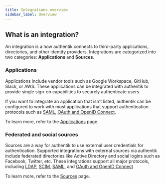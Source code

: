 ```yaml
---
title: Integrations overview
sidebar_label: Overview
---
```


## What is an integration?

An integration is a how authentik connects to third-party applications, directories, and other identity providers.
Integrations are categorized into two categories: **Applications** and **Sources**.

### Applications

Applications include vendor tools such as Google Workspace, GitHub, Slack, or AWS. These applications can be integrated with authentik to provide single sign-on capabilities to securely authenticate users.

If you want to integrate an application that isn't listed, authentik can be configured to work with most applications that support authentication protocols such as [SAML](/docs/add-secure-apps/providers/saml), [OAuth and OpenID Connect](/docs/add-secure-apps/providers/oauth2).

To learn more, refer to the [Applications](../services) page.

### Federated and social sources

Sources are a way for authentik to use external user credentials for authentication. Supported integrations with external sources via authentik include federated directories like Active Directory and social logins such as Facebook, Twitter, etc. These integrations support all major protocols, including [LDAP](/docs/users-sources/sources/protocols/ldap/index.md), [SCIM](/docs/users-sources/sources/protocols/scim/index.md), [SAML](/docs/users-sources/sources/protocols/saml/index.md), and [OAuth and OpenID Connect](/docs/users-sources/sources/protocols/oauth/index.mdx)

To learn more, refer to the [Sources](/docs/users-sources/sources/index.md) page.

